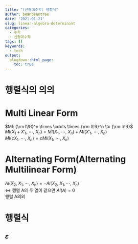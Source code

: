 ```yaml
---
title: "[선형대수학] 행렬식"
author: beanbeantree
date: '2021-01-21'
slug: linear-algebra-determinant
categories:
  - 수학
  - 선형대수학
tags: []
keywords:
  - tech
output:
  blogdown::html_page:
    toc: true
---
```



# 행렬식의 의의

# Multi Linear Form
$Ml: {\rm I\!R}^n \times \cdots \times {\rm I\!R}^n \to {\rm I\!R}$  
$Ml(X_1+X'_1, \ \cdots, \ X_n) = Ml(X_1, \ \cdots, \ X_n)+Ml(X'_1, \ \cdots, \ X_n)$  
$Ml(cX_1, \ \cdots, \ X_n) = cMl(X_1, \ \cdots, \ X_n)$


# Alternating Form(Alternating Multilinear Form)
$Al(X_2, \ X_1, \cdots, \ X_n) = -Al(X_2, \ X_1, \cdots, \ X_n)$  
$\Leftrightarrow$ 행렬 A의 두 열이 같으면 $Al(A)=0$  
행렬 A의의


# 행렬식

## $\varepsilon$